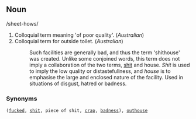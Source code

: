 ==Noun==

/sheet-hows/

#Colloquial term meaning 'of poor quality'. (''Australian'')
#Colloquial term for outside toilet. (''Australian'')
#:Such facilities are generally bad, and thus the term 'shithouse' was created.  Unlike some conjoined words, this term does not imply a collaboration of the two terms, [[shit]] and house. ''Shit'' is used to imply the low quality or distastefullness, and ''house'' is to emphasise the large and enclosed nature of the facility.  Used in situations of disgust, hatred or badness.
===Synonyms===
 ([[fuck]]ed, [[shit]], piece of shit, [[crap]], [[bad]]ness), [[outhouse]]